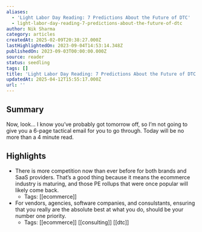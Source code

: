 ```yaml
---
aliases:
  - 'Light Labor Day Reading: 7 Predictions About the Future of DTC'
  - light-labor-day-reading-7-predictions-about-the-future-of-dtc
author: Nik Sharma
category: articles
createdAt: 2025-02-09T20:38:27.000Z
lastHighlightedOn: 2023-09-04T14:53:14.348Z
publishedOn: 2023-09-03T00:00:00.000Z
source: reader
status: seedling
tags: []
title: 'Light Labor Day Reading: 7 Predictions About the Future of DTC'
updatedAt: 2025-04-12T15:55:17.000Z
url: ''
---
```

## Summary

Now, look… I know you’ve probably got tomorrow off, so I’m not going to give you a 6-page tactical email for you to go through. Today will be no more than a 4 minute read.

## Highlights

- There is more competition now than ever before for both brands and SaaS providers. That’s a good thing because it means the ecommerce industry is maturing, and those PE rollups that were once popular will likely come back.
    - Tags: [[ecommerce]]
- For vendors, agencies, software companies, and consulstants, ensuring that you really are the absolute best at what you do, should be your number one priority.
    - Tags: [[ecommerce]] [[consulting]] [[dtc]]
